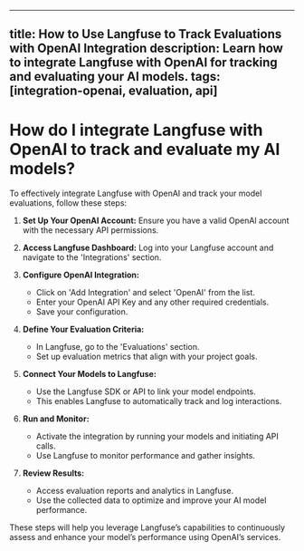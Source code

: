 
---
title: How to Use Langfuse to Track Evaluations with OpenAI Integration
description: Learn how to integrate Langfuse with OpenAI for tracking and evaluating your AI models.
tags: [integration-openai, evaluation, api]
---

# How do I integrate Langfuse with OpenAI to track and evaluate my AI models?

To effectively integrate Langfuse with OpenAI and track your model evaluations, follow these steps:

1. **Set Up Your OpenAI Account:** Ensure you have a valid OpenAI account with the necessary API permissions.

2. **Access Langfuse Dashboard:** Log into your Langfuse account and navigate to the 'Integrations' section.

3. **Configure OpenAI Integration:**
   - Click on 'Add Integration' and select 'OpenAI' from the list.
   - Enter your OpenAI API Key and any other required credentials.
   - Save your configuration.

4. **Define Your Evaluation Criteria:**
   - In Langfuse, go to the 'Evaluations' section.
   - Set up evaluation metrics that align with your project goals.

5. **Connect Your Models to Langfuse:**
   - Use the Langfuse SDK or API to link your model endpoints.
   - This enables Langfuse to automatically track and log interactions.

6. **Run and Monitor:**
   - Activate the integration by running your models and initiating API calls.
   - Use Langfuse to monitor performance and gather insights.

7. **Review Results:**
   - Access evaluation reports and analytics in Langfuse.
   - Use the collected data to optimize and improve your AI model performance.

These steps will help you leverage Langfuse’s capabilities to continuously assess and enhance your model’s performance using OpenAI’s services.
